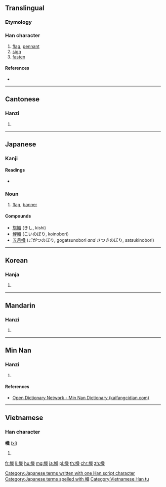 {{also|帜}}
==Translingual==

===Etymology===
{{Han compound|巾|戠|t1=cloth|c1=s|c2=p|ls=psc}}

===Han character===
{{Han char|rn=50|rad=巾|as=12|sn=15|four=43250|canj=LBYIA|ids=⿰巾戠}}

# [[flag]], [[pennant]]
# [[sign]]
# [[fasten]]

====References====
* {{Han ref|kx=0336.210|dkj=09080|dj=0643.200|hdz=10755.040|uh=5E5F|ud=24159|bh=BC6D|bd=48237}}

----

==Cantonese==

===Hanzi===
{{yue-hanzi|jyut=ci3|y=chi3|sim=帜}}

# {{defn|lang=yue|sort=巾12}}

----

==Japanese==

===Kanji===
{{ja-kanji|grade=|rs=巾12}}

====Readings====
* {{ja-readings|on=[[し]] (shi)|kun=[[のぼり]] (nobori)}}

===Noun===
{{ja-noun|k|hira=のぼり|rom=nobori}}

# [[flag]], [[banner]]

====Compounds====
* [[旗幟]] (きし, kishi)
* [[鯉幟]] (こいのぼり, koinobori)
* [[五月幟]] (ごがつのぼり, gogatsunobori ''and'' さつきのぼり, satsukinobori)

[[Category:Japanese terms written with one Han script character]]
[[Category:Japanese terms spelled with 幟]]

----

==Korean==

===Hanja===
{{ko-hanja|hangeul=치|rv=chi|mr=ch'i}}

# {{defn|lang=ko|sort=巾12}}

----

==Mandarin==

===Hanzi===
{{cmn-hanzi|sim=帜|pin=[[zhì]] ([[zhi4]])|wg=chih<sup>4</sup>}}

# {{defn|lang=cmn|sort=巾12}}

----

==Min Nan==

===Hanzi===
{{nan-hanzi|poj=[[chhì]] (chhi<sup>3</sup>), [[chì]] (chi<sup>3</sup>)|tlpa=}}

# {{defn|lang=nan|sort=巾12}}

====References====
* [http://kaifangcidian.com/han/minnan/%E5%B9%9F Open Dictionary Network - Min Nan Dictionary (kaifangcidian.com)]

----

==Vietnamese==

===Han character===
'''幟''' ([[xí]])

# {{defn|vi}}

[[Category:Vietnamese Han tu]]

[[fr:幟]]
[[li:幟]]
[[hu:幟]]
[[mg:幟]]
[[ja:幟]]
[[pl:幟]]
[[th:幟]]
[[chr:幟]]
[[zh:幟]]